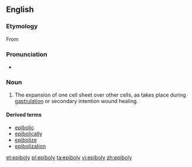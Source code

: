 ==English==

===Etymology===

From {{etyl|grc}} {{term|sc=Grek|lang=el|ἐπιβολή||addition|tr=epibolé}}

===Pronunciation===

* {{IPA|ɛˈpɪbəli}}

===Noun===
{{en-noun|-}}
{{wikipedia}}

# {{embryology}} The expansion of one cell sheet over other cells, as takes place during [[gastrulation]] or secondary intention wound healing.

====Derived terms====
* [[epibolic]]
* [[epibolically]]
* [[epibolize]]
* [[epibolization]]

[[et:epiboly]]
[[pl:epiboly]]
[[ta:epiboly]]
[[vi:epiboly]]
[[zh:epiboly]]
